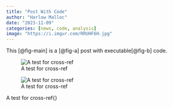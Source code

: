 ```yaml
---
title: "Post With Code"
author: "Harlow Malloc"
date: "2023-11-09"
categories: [news, code, analysis]
image: "https://i.imgur.com/RRUHF6H.jpg"
---
```


This [@fig-main] is a [@fig-a] post with executable[@fig-b] code.

:::{#fig-main layout-ncol="2" layout-valign="bottom"}

![A test for cross-ref](https://i.imgur.com/RRUHF6H.jpg){#fig-a}

![A test for cross-ref](https://i.imgur.com/S7d1TjU.jpg){#fig-b}

A test for cross-ref{}
:::